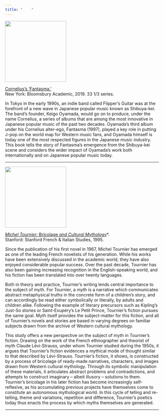 ```yaml
---
title: "    "
---
```


::: {layout="[[20, 40, 40]]"}

[![](img/fantasma.jpg){width=200px}](https://www.bloomsbury.com/us/corneliuss-fantasma-9781501330179/)\

[Cornelius’s ‘Fantasma.’](https://www.bloomsbury.com/us/corneliuss-fantasma-9781501330179/)\
New York: Bloomsbury Academic, 2019. 33 1/3 series.

:::

In Tokyo in the early 1990s, an indie band called Flipper's Guitar was at the forefront of a new wave in Japanese popular music known as Shibuya-kei. The band's founder, Keigo Oyamada, would go on to produce, under the name Cornelius, a series of albums that are among the most innovative in Japanese popular music of the past two decades. Oyamada's third album under his Cornelius alter-ego, Fantasma (1997), played a key role in putting J-pop on the world map for Western music fans, and Oyamada himself is today one of the most respected figures in the Japanese music industry. This book tells the story of Fantasma's emergence from the Shibuya-kei scene and considers the wider impact of Oyamada's work both internationally and on Japanese popular music today.

***

::: {layout="[[20, 40, 40]]"}

![](img/tournier.jpg){width=200px}\

[*Michel Tournier:* Bricolage *and Cultural Mythology*](https://mroberts.emerson.build/tournier/)*.\
Stanford: Stanford French & Italian Studies, 1995.

:::

Since the publication of his first novel in 1967, Michel Tournier has emerged as one of the leading French novelists of his generation. While his works have been extensively discussed in the academic world, they have also enjoyed considerable popular success. Over the past decade, Tournier has also been gaining increasing recognition in the English-speaking world, and his fiction has been translated into over twenty languages.

Both in theory and practice, Tournier’s writing lends central importance to the subject of myth. For Tournier, a myth is a narrative which communicates abstract metaphysical truths in the concrete form of a children’s story, and can accordingly be read either symbolically or literally, by adults and children alike. Following the example of literary precursors such as Kipling’s Just-So stories or Saint-Exupéry’s Le Petit Prince, Tournier’s fiction pursues the same goal. Myth itself provides the subject-matter for this fiction, and all of Tournier’s novels and stories are based in varying degrees on familiar subjects drawn from the archive of Western cultural mythology.

This study offers a new perspective on the subject of myth in Tournier’s fiction. Drawing on the work of the French ethnographer and theorist of myth Claude Lévi-Strauss, under whom Tournier studied during the 1950s, it argues that Tournier’s fiction evidences a mythical mode of thought similar to that described by Lévi-Strauss. Tournier’s fiction, it shows, is constructed by a process of bricolage of ready-made narratives, characters, and images drawn from Western cultural mythology. Through its symbolic manipulation of these materials, it articulates abstract problems and contradictions, and attempts to construct imaginary – albeit illusory – solutions to them. Tournier’s bricolage in his later fiction has become increasingly self-reflexive, as his accumulating previous projects have themselves come to constitute an autonomous mythological world. In this cycle of telling and re-telling, theme and variations, repetition and difference, Tournier’s poetics today thus enacts the process by which myths themselves are generated.

***

